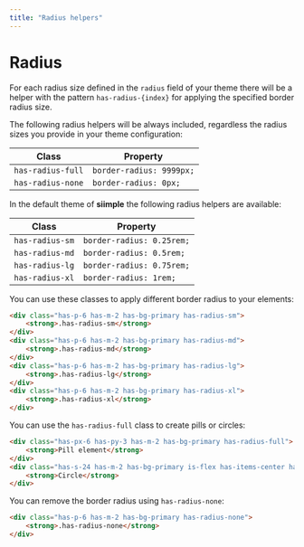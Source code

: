 ```yaml
---
title: "Radius helpers"
---
```


# Radius

For each radius size defined in the `radius` field of your theme there will be a helper with the pattern `has-radius-{index}` for applying the specified border radius size.

The following radius helpers will be always included, regardless the radius sizes you provide in your theme configuration:

| Class | Property |
|-------|----------|
| `has-radius-full` | `border-radius: 9999px;` |
| `has-radius-none` | `border-radius: 0px;` |

In the default theme of **siimple** the following radius helpers are available:

| Class | Property |
|-------|----------|
| `has-radius-sm`   | `border-radius: 0.25rem;` |
| `has-radius-md`   | `border-radius: 0.5rem;` |
| `has-radius-lg`   | `border-radius: 0.75rem;` |
| `has-radius-xl`   | `border-radius: 1rem;` |

You can use these classes to apply different border radius to your elements:

```html live=true centered=true color=white
<div class="has-p-6 has-m-2 has-bg-primary has-radius-sm">
    <strong>.has-radius-sm</strong>
</div>
<div class="has-p-6 has-m-2 has-bg-primary has-radius-md">
    <strong>.has-radius-md</strong>
</div>
<div class="has-p-6 has-m-2 has-bg-primary has-radius-lg">
    <strong>.has-radius-lg</strong>
</div>
<div class="has-p-6 has-m-2 has-bg-primary has-radius-xl">
    <strong>.has-radius-xl</strong>
</div>
```

You can use the `has-radius-full` class to create pills or circles:

```html live=true centered=true color=white
<div class="has-px-6 has-py-3 has-m-2 has-bg-primary has-radius-full">
    <strong>Pill element</strong>
</div>
<div class="has-s-24 has-m-2 has-bg-primary is-flex has-items-center has-justify-center has-radius-full">
    <strong>Circle</strong>
</div>
```

You can remove the border radius using `has-radius-none`: 

```html live=true centered=true color=white
<div class="has-p-6 has-m-2 has-bg-primary has-radius-none">
    <strong>.has-radius-none</strong>
</div>
```
